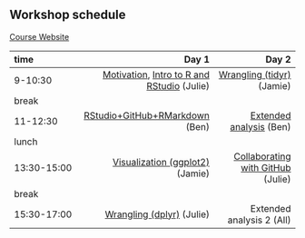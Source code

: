 <!--- 
title: "Software Carpentry Workshop at MBARI"
subtitle: "Reproducible science with R, RStudio, and GitHub" 
date: "November 30 — December 1, 2017"
output: 
  html_document
---
--->

<!---
Overview

**Hosts, instructors and helpers**

- Julie Stewart Lowndes (twitter: @juliesquid | github: @jules32)
- Jamie Afflerbach (twitter | github: @jafflerbach)
- Ben Best (twitter @ben_d_best | github: @bbest)
- Steve Litvin
- Amanda Whitmire
- Elliott Hazen
- Robin Elhai 
- Heather Welsh

----

 Data scientists, according to interviews and expert estimates, spend from 50 percent to 80 percent of their time mired in the mundane labor of collecting and preparing data, before it can be explored for useful information. - [NYTimes (2014)](http://www.nytimes.com/2014/08/18/technology/for-big-data-scientists-hurdle-to-insights-is-janitor-work.html)

What to expect

This is going to be a fun workshop.  

The plan is to expose you to a lot of great tools that you can have confidence using in your research. You'll be working hands-on and doing the same things on your own computer as we do live on up on the screen. We're going to go through a lot in these two days and it is hard to remember it all at once, but you'll know you can do it and know where to look for help as you go forward with your analyses. Googling is a big part of coding!  

In this workshop we'll be talking about: 

- how to THINK deliberately about data and data analysis. And not just any data; tidy data.
- how to increase reproducibility in your science
- how to collaborate more easily with others — most importantly with your future self!
- how the #rstats community is fantastic. The tools we're using are developed by real people. They are building great stuff and helping people of all skill-levels learn how to use it. 
--->


## Workshop schedule 

[Course Website](https://jules32.github.io/2017-11-30-MBARI/)

|time       |      Day 1|      Day 2|
|:----------|----------:|----------:|
|9-10:30    |  [Motivation](http://ohi-science.org/data-science-training/overview.html), [Intro to R and RStudio](http://ohi-science.org/data-science-training/orientation) (Julie)|  [Wrangling (tidyr)](http://ohi-science.org/data-science-training/tidyr) (Jamie)|
|break      |  | |
|11-12:30   | [RStudio+GitHub+RMarkdown](http://ohi-science.org/data-science-training/rstudio-github.html) (Ben) |  [Extended analysis](http://ohi-science.org/data-science-training/programming.html) (Ben) |
|lunch      |  ||
|13:30-15:00 |  [Visualization (ggplot2)](http://ohi-science.org/data-science-training/viz) (Jamie)| [Collaborating with GitHub](http://ohi-science.org/data-science-training/collaborating.html) (Julie) |
|break      |  |  |
|15:30-17:00 |  [Wrangling (dplyr)](http://ohi-science.org/data-science-training/dplyr) (Julie)|  Extended analysis 2 (All) |

<!---



## Data science workflow

The tidy data workflow will help you think deliberately about data and your analyses. In our workshop we will be focusing **Tidy**, **Transform**, and **Visualise**.

<center><img src="img/r4ds_data-science.png" width="500px"></center>


This graphic is from Wickham & Grolemund's [**R for Data Science**](http://r4ds.had.co.nz/), which is a must-read (read it for free online or order a hardcopy from Amazon). This is a way to think deliberately and reproducibly about they way you work with data. 

## By the end of the course

You'll have hands-on experience with importing and wrangling data in R. You'll have collaboratively created websites displaying analysis and visualizations. It's going to be great!  


--->    
